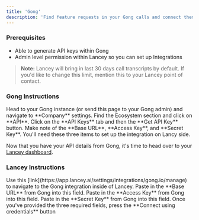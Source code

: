```yaml
---
title: 'Gong'
description: 'Find feature requests in your Gong calls and connect them to your product initatives automatically.'
---
```


### Prerequisites

- Able to generate API keys within Gong
- Admin level permission within Lancey so you can set up Integrations

> **Note:** Lancey will bring in last 30 days call transcripts by default. If you'd like to change this limit, mention this to your Lancey point of contact.


### Gong Instructions
<Steps>
  <Step title="Company Settings">
    Head to your Gong instance (or send this page to your Gong admin) and navigate to **Company** settings.
  </Step>
  <Step title="Ecosystem / API">
    Find the Ecosystem section and click on **API**.
  </Step>
  <Step title="API Keys">
    Click on the **API Keys** tab and then the **Get API Key** button.
  </Step>
  <Step title="Details">
    Make note of the **Base URL**, **Access Key**, and **Secret Key**. You'll need these three items to set up the integration on Lancy side.
  </Step>
</Steps>

Now that you have your API details from Gong, it's time to head over to your [Lancey dashboard](https://app.lancey.ai). 

### Lancey Instructions
<Steps>
  <Step title="Finding Gong integration">
    Use this [link](https://app.lancey.ai/settings/integrations/gong.io/manage) to navigate to the Gong integration inside of Lancey.
  </Step>
  <Step title="API Url">
    Paste in the **Base URL** from Gong into this field. 
  </Step>
  <Step title="Access Key">
    Paste in the **Access Key** from Gong into this field. 
  </Step>
  <Step title="Access Key Secret">
    Paste in the **Secret Key** from Gong into this field. 
  </Step>
  <Step title="Test connection">
    Once you've provided the three required fields, press the **Connect using credentials** button
  </Step>
</Steps>
